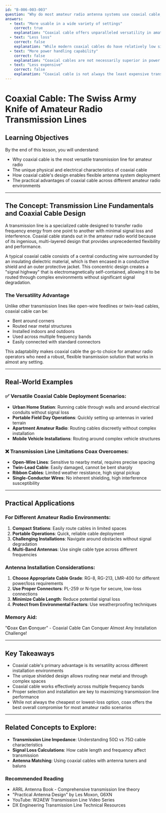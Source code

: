 ```yaml
---
id: "B-006-003-003"
question: "Why do most amateur radio antenna systems use coaxial cable, rather than other types of transmission line?"
answers:
  - text: "More usable in a wide variety of settings"
    correct: true
    explanation: "Coaxial cable offers unparalleled versatility in amateur radio antenna systems due to its unique physical design. The cable's shielded construction allows it to be routed near metal structures, through walls, along building edges, and in complex installation environments without significant signal degradation or external interference. Its mechanical flexibility and weather resistance make it adaptable to almost any installation scenario, from portable operations to permanent home stations."
  - text: "Less loss"
    correct: false
    explanation: "While modern coaxial cables do have relatively low signal loss, this is not the primary reason for their widespread use. Some specialized transmission lines like hardline or open-wire feedlines can actually have lower loss characteristics at certain frequencies. Coaxial cable's versatility, not loss characteristics, is its primary advantage."
  - text: "More power handling capability"
    correct: false
    explanation: "Coaxial cables are not necessarily superior in power handling compared to other transmission line types. Some thick hardline or open-wire feedlines can actually handle higher power levels. The cable's power handling depends on its specific dielectric, center conductor size, and insulation characteristics."
  - text: "Less expensive"
    correct: false
    explanation: "Coaxial cable is not always the least expensive transmission line option. Open-wire feedlines or simple wire transmission lines can be significantly cheaper. The choice of coaxial cable is driven by its performance and versatility, not its cost."
---
```


# Coaxial Cable: The Swiss Army Knife of Amateur Radio Transmission Lines

## Learning Objectives
By the end of this lesson, you will understand:
- Why coaxial cable is the most versatile transmission line for amateur radio
- The unique physical and electrical characteristics of coaxial cable
- How coaxial cable's design enables flexible antenna system deployment
- The practical advantages of coaxial cable across different amateur radio environments

---

## The Concept: Transmission Line Fundamentals and Coaxial Cable Design

A transmission line is a specialized cable designed to transfer radio frequency energy from one point to another with minimal signal loss and interference. Coaxial cable stands out in the amateur radio world because of its ingenious, multi-layered design that provides unprecedented flexibility and performance.

A typical coaxial cable consists of a central conducting wire surrounded by an insulating dielectric material, which is then encased in a conductive shield and an outer protective jacket. This concentric design creates a "signal highway" that is electromagnetically self-contained, allowing it to be routed through complex environments without significant signal degradation.

### The Versatility Advantage

Unlike other transmission lines like open-wire feedlines or twin-lead cables, coaxial cable can be:
- Bent around corners
- Routed near metal structures
- Installed indoors and outdoors
- Used across multiple frequency bands
- Easily connected with standard connectors

This adaptability makes coaxial cable the go-to choice for amateur radio operators who need a robust, flexible transmission solution that works in almost any setting.

---

## Real-World Examples

### ✅ Versatile Coaxial Cable Deployment Scenarios:
- **Urban Home Station**: Running cable through walls and around electrical conduits without signal loss
- **Portable Field Day Operations**: Quickly setting up antennas in varied terrain
- **Apartment Amateur Radio**: Routing cables discreetly without complex installation
- **Mobile Vehicle Installations**: Routing around complex vehicle structures

### ❌ Transmission Line Limitations Coax Overcomes:
- **Open-Wire Lines**: Sensitive to nearby metal, requires precise spacing
- **Twin-Lead Cable**: Easily damaged, cannot be bent sharply
- **Ribbon Cables**: Limited weather resistance, high signal pickup
- **Single-Conductor Wires**: No inherent shielding, high interference susceptibility

---

## Practical Applications

### For Different Amateur Radio Environments:
1. **Compact Stations**: Easily route cables in limited spaces
2. **Portable Operations**: Quick, reliable cable deployment
3. **Challenging Installations**: Navigate around obstacles without signal degradation
4. **Multi-Band Antennas**: Use single cable type across different frequencies

### Antenna Installation Considerations:
1. **Choose Appropriate Cable Grade**: RG-8, RG-213, LMR-400 for different power/loss requirements
2. **Use Proper Connectors**: PL-259 or N-type for secure, low-loss connections
3. **Minimize Cable Length**: Reduce potential signal loss
4. **Protect from Environmental Factors**: Use weatherproofing techniques

### Memory Aid:
"**C**oax **C**an **C**onquer" - Coaxial Cable Can Conquer Almost Any Installation Challenge!

---

## Key Takeaways

- Coaxial cable's primary advantage is its versatility across different installation environments
- The unique shielded design allows routing near metal and through complex spaces
- Coaxial cable works effectively across multiple frequency bands
- Proper selection and installation are key to maximizing transmission line performance
- While not always the cheapest or lowest-loss option, coax offers the best overall compromise for most amateur radio scenarios

---

## Related Concepts to Explore:
- **Transmission Line Impedance**: Understanding 50Ω vs 75Ω cable characteristics
- **Signal Loss Calculations**: How cable length and frequency affect transmission
- **Antenna Matching**: Using coaxial cables with antenna tuners and baluns

### Recommended Reading

- ARRL Antenna Book - Comprehensive transmission line theory
- "Practical Antenna Design" by Les Moxon, G6XN
- YouTube: W2AEW Transmission Line Video Series
- DX Engineering Transmission Line Technical Resources